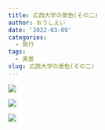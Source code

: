 ```yaml
---
title: 広西大学の景色(その二)
author: おうしえい
date: '2022-03-09'
categories:
  - 旅行
tags:
  - 美景
slug: 広西大学の景色(その二)
---
```


![](/Experience/2022-06-08-/広西大学の景色(その二)_files/IMG_5656 大.jpeg)

![](/Experience/2022-06-08-/広西大学の景色(その二)_files/IMG_5653 大.jpeg)

![](/Experience/2022-06-08-/広西大学の景色(その二)_files/IMG_5657 大.jpeg)